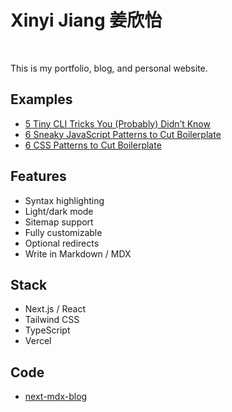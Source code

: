 # Xinyi Jiang 姜欣怡

<br />

This is my portfolio, blog, and personal website.

## Examples

- [5 Tiny CLI Tricks You (Probably) Didn’t Know](/2025/1)
- [6 Sneaky JavaScript Patterns to Cut Boilerplate](/2025/2)
- [6 CSS Patterns to Cut Boilerplate](/2025/3)

## Features

- Syntax highlighting
- Light/dark mode
- Sitemap support
- Fully customizable
- Optional redirects
- Write in Markdown / MDX

## Stack

- Next.js / React
- Tailwind CSS
- TypeScript
- Vercel

## Code

- [next-mdx-blog](https://github.com/leerob/next-mdx-blog)